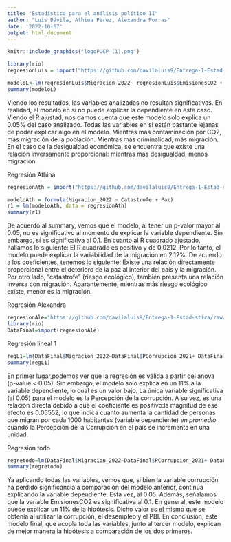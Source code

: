 ```yaml
---
title: "Estadística para el análisis político II"
author: "Luis Dávila, Athina Perez, Alexandra Porras"
date: '2022-10-07'
output: html_document
---
```


```r
knitr::include_graphics("logoPUCP (1).png") 
```


```r
library(rio)
regresionLuis = import("https://github.com/davilaluis9/Entrega-1-Estad-stica/raw/main/DataFINAL2.csv")
```


```r

modeloL<-lm(regresionLuis$Migracion_2022~ regresionLuis$EmisionesCO2 + regresionLuis$`E2: Economic Inequality` + regresionLuis$Criminalidad, regresionLuis)
summary(modeloL)
```

Viendo los resultados, las variables analizadas no resultan significativas. En realidad, el modelo en sí no puede explicar la dependiente en este caso. Viendo el R ajustad, nos damos cuenta que este modelo solo explica un 0.05% del caso analizado. Todas las variables en sí están bastante lejanas de poder explicar algo en el modelo. Mientras más contaminación por CO2, más migración de la población. Mientras más criminalidad, más migración. En el caso de la desigualdad económica, se encuentra que existe una relación inversamente proporcional: mientras más desigualdad, menos migración. 


Regresión Athina

```r
regresionAth = import("https://github.com/davilaluis9/Entrega-1-Estad-stica/raw/main/DataFINAL2.csv")
```

```r
modeloAth = formula(Migracion_2022 ~ Catastrofe + Paz)
r1 = lm(modeloAth, data = regresionAth)
summary(r1)
```
De acuerdo al summary, vemos que el modelo, al tener un p-valor mayor al 0.05, no es significativo al momento de explicar la variable dependiente. Sin embargo, sí es significativa al 0.1. En cuanto al R cuadrado ajustado, hallamos lo siguiente: El R cuadrado es positivo y de 0.0212. Por lo tanto, el modelo puede explicar la variabilidad de la migración en 2.12%.  De acuerdo a los coeficientes, tenemos lo siguiente: Existe una relación directamente proporcional entre el deterioro de la paz al interior del país y la migración. Por otro lado, "catastrofe" (riesgo ecológico), también presenta una relación inversa con migración. Aparantemente, mientras más riesgo ecológico existe, menor es la migración. 



Regresión Alexandra

```r
regresionAle="https://github.com/davilaluis9/Entrega-1-Estad-stica/raw/main/DataFINAL2.csv"
library(rio)
DataFinal=import(regresionAle)
```

Regresión lineal 1
```r
regL1=lm(DataFinal$Migracion_2022~DataFinal$PCorrupcion_2021+ DataFinal$Desempleo_2021+DataFinal$PBI_2020)
summary(regL1)
```
En primer lugar,podemos ver que la regresión es válida a partir del anova (p-value < 0.05). Sin embargo, el modelo solo explica en un 11% a la variable dependiente, lo cual es un valor bajo. La única variable significativa (al 0.05) para el modelo es la Percepción de la corrupción. A su vez, es una relación directa debido a que el coeficiente es positivo:la magnitud de ese efecto es 0.05552, lo que indica cuanto aumenta la cantidad de personas que migran por cada 1000 habitantes (variable dependiente) *en promedio* cuando la Percepción de la Corrupción en el país se incrementa en una unidad.

Regresion todo

```r
regretodo=lm(DataFinal$Migracion_2022~DataFinal$PCorrupcion_2021+ DataFinal$Desempleo_2021+DataFinal$PBI_2020 + DataFinal$`E2: Economic Inequality` + DataFinal$Criminalidad + DataFinal$EmisionesCO2 + DataFinal$Paz + DataFinal$Catastrofe)
summary(regretodo)
```
Ya aplicando todas las variables, vemos que, si bien la variable corrupción ha perdido significancia a comparación del modelo anterior, continúa explicando la variable dependiente. Esta vez, al 0.05. Además, señalamos que la variable EmisionesCO2 es significativa al 0.1. En general, este modelo puede explicar un 11% de la hipótesis. Dicho valor es el mismo que se obtenía al utilizar la corrupción, el desempleo y el PBI. 
En conclusión, este modelo final, que acopla toda las variables, junto al tercer modelo, explican de mejor manera la hipótesis a comparación de los dos primeros.


